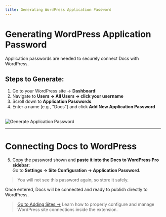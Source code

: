 ```yaml
---
title: Generating WordPress Application Password
---
```


# Generating WordPress Application Password

Application passwords are needed to securely connect Docs with WordPress.

## Steps to Generate:

1. Go to your WordPress site → **Dashboard**
2. Navigate to **Users → All Users → click your username**
3. Scroll down to **Application Passwords**
4. Enter a name (e.g., "Docs") and click **Add New Application Password**

<br />

<div
  style={{
    background: "#f0f9ff",
    border: "3px solid #90cdf4",
    borderRadius: "10px",
    padding: "16px",
    boxShadow: "0 2px 6px rgba(0,0,0,0.08)",
    display: "inline-block",
    marginBottom: "1rem",
  }}
>
  <img
    src="/images/gen-app-pass.png"
    alt="Generate Application Password"
    style={{ borderRadius: "6px", maxWidth: "100%" }}
  />
</div>

---

# Connecting Docs to WordPress

5. Copy the password shown and **paste it into the Docs to WordPress Pro sidebar**:  
   Go to **Settings → Site Configuration → Application Password**.

> You will not see this password again, so store it safely.

Once entered, Docs will be connected and ready to publish directly to WordPress.

> [Go to Adding Sites →](./adding-Sites.mdx) Learn how to properly configure and manage WordPress site connections inside the extension.
